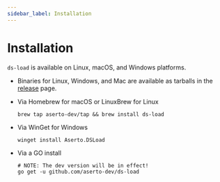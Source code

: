 ```yaml
---
sidebar_label: Installation
---
```


# Installation

`ds-load` is available on Linux, macOS, and Windows platforms.

- Binaries for Linux, Windows, and Mac are available as tarballs in the [release](https://github.com/aserto-dev/ds-load/releases) page.

- Via Homebrew for macOS or LinuxBrew for Linux

  ```shell
  brew tap aserto-dev/tap && brew install ds-load
  ```

- Via WinGet for Windows

  ```
  winget install Aserto.DSLoad
  ```

- Via a GO install

  ```shell
  # NOTE: The dev version will be in effect!
  go get -u github.com/aserto-dev/ds-load
  ```

